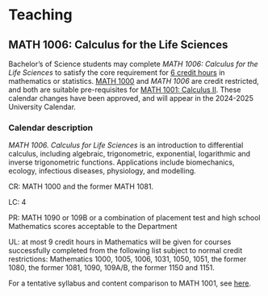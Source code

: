 # Teaching {-}

## MATH 1006: Calculus for the Life Sciences {-}

Bachelor's of Science students may complete _MATH 1006: Calculus for the Life Sciences_ to satisfy the core requirement for [6 credit hours](https://www.mun.ca/university-calendar/st-johns-campus/faculty-of-science/4/3/) in mathematics or statistics. [MATH 1000](https://www.mun.ca/university-calendar/st-johns-campus/faculty-of-science/13/9/) and _MATH 1006_ are credit restricted, and both are suitable pre-requisites for [MATH 1001: Calculus II](https://www.mun.ca/university-calendar/st-johns-campus/faculty-of-science/13/9/). These calendar changes have been approved, and will appear in the 2024-2025 University Calendar.

### Calendar description {-}

_MATH 1006. Calculus for Life Sciences_ is an introduction to differential calculus, including algebraic, trigonometric, exponential, logarithmic and inverse trigonometric functions. Applications include biomechanics, ecology, infectious diseases, physiology, and modelling.

CR: MATH 1000 and the former MATH 1081.

LC: 4 

PR: MATH 1090 or 109B or a combination of placement test and high school Mathematics scores acceptable to the Department 

UL: at most 9 credit hours in Mathematics will be given for courses successfully completed from the following list subject to normal credit restrictions: Mathematics 1000, 1005, 1006, 1031, 1050, 1051, the former 1080, the former 1081, 1090, 109A/B, the former 1150 and 1151.

For a tentative syllabus and content comparison to MATH 1001, see [here](MATH_1006.pdf).


